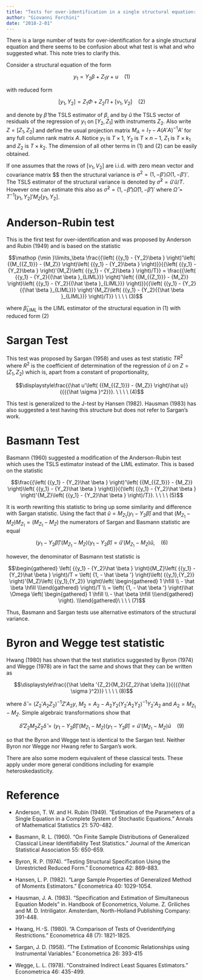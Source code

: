 ```yaml
---
title: "Tests for over-identification in a single structural equation: what is what?"
author: "Giovanni Forchini"
date: "2018-2-01"
---
```


There is a large number of tests for over-identification for a single structural equation and there seems to be confusion about what test is what and who suggested what. This note tries to clarify this.

Consider a structural equation of the form

$${y_1} = {Y_2}\beta + {Z_1}\gamma + u \ \ \ \ (1)$$

with reduced form

$$\left[ {{y_1},{Y_2}} \right] = {Z_1}\Phi + {Z_2}\Pi + \left[ {{v_1},{V_2}} \right] \ \ \ \ (2)$$

and denote by $\hat \beta$ the TSLS estimator of $\beta$, and by $\hat u$ the TSLS vector of residuals of the regression of ${y_1}$ on $\left[ {{Y_2},{Z_1}} \right]$ with instruments ${Z_2}$. Also write $Z = \left[ {{Z_1},{Z_2}} \right]$ and define the usual projection matrix ${M_A} = {I_T} - A{\left( {A'A} \right)^{ - 1}}A'$ for any full column rank matrix $A$. Notice $y_1$ is $T \times 1$, $Y_2$ is $T \times n-1$, $Z_1$ is $T \times k_{1}$ and $Z_2$ is $T \times k_2$. The dimension of all other terms in (1) and (2) can be easily obtained.

If one assumes that the rows of $\left[ {{v_1},{V_2}} \right]$ are i.i.d. with zero mean vector and covariance matrix $\Omega $ then the structural variance is ${\sigma ^2} = \left( {1, - \beta '} \right)\Omega \left( {1, - \beta '} \right)'$. The TSLS estimator of the structural variance is denoted by ${\hat \sigma ^2} = \hat u'\hat u/T$. However one can estimate this also as ${\tilde \sigma ^2} = \left( {1, - \hat \beta '} \right)\hat \Omega \left( {1, - \hat \beta '} \right)'$ where $\hat \Omega = {T^{ - 1}}\left[ {{y_1},{Y_2}} \right]'{M_Z}\left[ {{y_1},{Y_2}} \right]$.

# Anderson-Rubin test

This is the first test for over-identification and was proposed by Anderson and Rubin (1949) and is based on the statistic

$$\mathop {\min }\limits_\beta \frac{{\left( {{y_1} - {Y_2}\beta } \right)'\left( {{M_{{Z_1}}} - {M_Z}} \right)\left( {{y_1} - {Y_2}\beta } \right)}}{{\left( {{y_1} - {Y_2}\beta } \right)'{M_Z}\left( {{y_1} - {Y_2}\beta } \right)/T}} = \frac{{\left( {{y_1} - {Y_2}{{\hat \beta }_{LIML}}} \right)'\left( {{M_{{Z_1}}} - {M_Z}} \right)\left( {{y_1} - {Y_2}{{\hat \beta }_{LIML}}} \right)}}{{\left( {{y_1} - {Y_2}{{\hat \beta }_{LIML}}} \right)'{M_Z}\left( {{y_1} - {Y_2}{{\hat \beta }_{LIML}}} \right)/T}} \ \ \ \ (3)$$

where ${\hat \beta _{LIML}}$ is the LIML estimator of the structural equation in (1) with reduced form (2)

# Sargan Test

This test was proposed by Sargan (1958) and uses as test statistic $T{R^2}$ where ${R^2}$ is the coefficient of determination of the regression of $\hat u$ on $Z = \left( {{Z_1},{Z_2}} \right)$ which is, apart from a constant of proportionality,

$$\displaystyle\frac{{\hat u'\left( {{M_{{Z_1}}} - {M_Z}} \right)\hat u}}{{{{\hat \sigma }^2}}}. \ \ \ \ (4)$$

This test is generalized to the J-test by Hansen (1982). Hausman (1983) has also suggested a test having this structure but does not refer to Sargan's work.

# Basmann Test

Basmann (1960) suggested a modification of the Anderson-Rubin test which uses the TSLS estimator instead of the LIML estimator. This is based on the statistic

$$\frac{{\left( {{y_1} - {Y_2}\hat \beta } \right)'\left( {{M_{{Z_1}}} - {M_Z}} \right)\left( {{y_1} - {Y_2}\hat \beta } \right)}}{{\left( {{y_1} - {Y_2}\hat \beta } \right)'{M_Z}\left( {{y_1} - {Y_2}\hat \beta } \right)/T}}. \ \ \ \ (5)$$

It is worth rewriting this statistic to bring up some similarity and difference with Sargan statistic. Using the fact that $\hat u = {M_{{Z_1}}}\left( {{y_1} - {Y_2}\hat \beta } \right)$ and that $\left( {{M_{{Z_1}}} - {M_Z}} \right){M_{{Z_1}}} = \left( {{M_{{Z_1}}} - {M_Z}} \right)$ the numerators of Sargan and Basmann statistic are equal

$$\left( {{y_1} - {Y_2}\hat \beta } \right)'\left( {{M_{{Z_1}}} - {M_Z}} \right)\left( {{y_1} - {Y_2}\hat \beta } \right) = \hat u'\left( {{M_{{Z_1}}} - {M_Z}} \right)\hat u, \ \ \ \ (6)$$

however, the denominator of Basmann test statistic is

$$\begin{gathered} \left( {{y_1} - {Y_2}\hat \beta } \right){M_Z}\left( {{y_1} - {Y_2}\hat \beta } \right)/T = \left( {1, - \hat \beta '} \right)\left( {{y_1},{Y_2}} \right)'{M_Z}\left( {{y_1},{Y_2}} \right)\left( \begin{gathered} 1 \hfill \\ - \hat \beta \hfill \\\end{gathered} \right)/T \\ = \left( {1, - \hat \beta '} \right)\hat \Omega \left( \begin{gathered} 1 \hfill \\ - \hat \beta \hfill \\\end{gathered} \right). \\\end{gathered}\ \ \ \ (7)$$

Thus, Basmann and Sargan tests use alternative estimators of the structural variance.

# Byron and Wegge test statistic

Hwang (1980) has shown that the test statistics suggested by Byron (1974) and Wegge (1978) are in fact the same and shows that they can be written as

$$\displaystyle\frac{{\hat \delta '{Z_2}{M_2}{Z_2}\hat \delta }}{{{{\hat \sigma }^2}}} \ \ \ \ (8)$$

where $\hat \delta = {\left( {{Z_2}'{A_2}{Z_2}} \right)^{ - 1}}Z'{A_2}y$, ${M_2} = {A_2} - {A_2}{Y_2}{\left( {{Y_2}'{A_2}{Y_2}} \right)^{ - 1}}{Y_2}'{A_2}$ and ${A_2} = {M_{{Z_1}}} - {M_Z}$. Simple algebraic transformations show that

$$\hat \delta '{Z_2}{M_2}{Z_2}\hat \delta = \left( {{y_1} - {Y_2}\hat \beta } \right)'\left( {{M_{{Z_1}}} - {M_Z}} \right)\left( {{y_1} - {Y_2}\hat \beta } \right) = \hat u'\left( {{M_{{Z_1}}} - {M_Z}} \right)\hat u \ \ \ \ (9)$$

so that the Byron and Wegge test is identical to the Sargan test. Neither Byron nor Wegge nor Hwang refer to Sargan’s work.




There are also some modern equivalent of these classical tests. These apply under more general conditions including for example heteroskedasticity.

# Reference

- Anderson, T. W. and H. Rubin (1949). "Estimation of the Parameters of a Single Equation in a Complete System of Stochastic Equations." Annals of Mathematical Statistics 21: 570-482.

- Basmann, R. L. (1960). "On Finite Sample Distributions of Generalized Classical Linear Identifiability Test Statistics." Journal of the American Statistical Association 55: 650-659.

- Byron, R. P. (1974). "Testing Structural Specification Using the Unrestricted Reduced Form." Econometrica 42: 869-883.

- Hansen, L. P. (1982). "Large Sample Properties of Generalized Method of Moments Estimators." Econometrica 40: 1029-1054.

- Hausman, J. A. (1983). "Specification and Estimation of Simultaneous Equation Models" in. Handbook of Econometrics, Volume. Z. Griliches and M. D. Intriligator. Amsterdam, North-Holland Publishing Company: 391-448.

- Hwang, H.-S. (1980). "A Comparison of Tests of Overidentifying Restrictions." Econometrica 48 (7): 1821-1825.

- Sargan, J. D. (1958). "The Estimation of Economic Relationships using Instrumental Variables." Econometrica 26: 393-415

- Wegge, L. L. (1978). "Constrained Indirect Least Squares Estimators." Econometrica 46: 435-499.